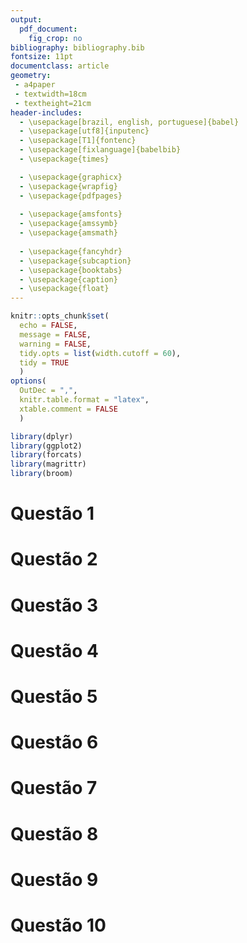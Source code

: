 ```yaml
---
output: 
  pdf_document:
    fig_crop: no
bibliography: bibliography.bib
fontsize: 11pt
documentclass: article
geometry: 
 - a4paper
 - textwidth=18cm
 - textheight=21cm
header-includes:
  - \usepackage[brazil, english, portuguese]{babel}
  - \usepackage[utf8]{inputenc}
  - \usepackage[T1]{fontenc}
  - \usepackage[fixlanguage]{babelbib}
  - \usepackage{times}

  - \usepackage{graphicx}
  - \usepackage{wrapfig}
  - \usepackage{pdfpages}
  
  - \usepackage{amsfonts}
  - \usepackage{amssymb}
  - \usepackage{amsmath}
  
  - \usepackage{fancyhdr}
  - \usepackage{subcaption}
  - \usepackage{booktabs}
  - \usepackage{caption}
  - \usepackage{float}
---
```


```r
knitr::opts_chunk$set(
  echo = FALSE, 
  message = FALSE,
  warning = FALSE,
  tidy.opts = list(width.cutoff = 60),
  tidy = TRUE
  )
options(
  OutDec = ",", 
  knitr.table.format = "latex", 
  xtable.comment = FALSE
  )
```

```r
library(dplyr)
library(ggplot2)
library(forcats)
library(magrittr)
library(broom)
```

\begin{titlepage} 

\begin{center} 
{\large Universidade Estadual de Campinas}\\[0.2cm] 
{\large Instituto de Matemática, Estatística e Computação Científica}\\[0.2cm] 
{\large Departamento de Estatística - ME613}\\[4cm]

{\bf \huge Título: Trabalho de ME613}\\

{\large Grupo}\\[0.2cm]
{\large Victor 206493, Lixo 123456}\\[0.2cm]
{\large Prof. Dr. Caio Azevedo}\\[6cm]

{\large Campinas}\\[0.2cm]
{\large 2019}
\end{center}

\end{titlepage}


\newpage
# Questão 1

\newpage
# Questão 2

\newpage
# Questão 3

\newpage
# Questão 4

\newpage
# Questão 5

\newpage
# Questão 6

\newpage
# Questão 7

\newpage
# Questão 8

\newpage
# Questão 9

\newpage
# Questão 10

\newpage
\bibliographystyle{plain}
\bibliography{bibliography}


